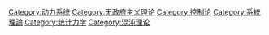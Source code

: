 [[Category:动力系统|Category:动力系统]]
[[Category:无政府主义理论|Category:无政府主义理论]]
[[Category:控制论|Category:控制论]]
[[Category:系統理論|Category:系統理論]]
[[Category:统计力学|Category:统计力学]]
[[Category:混沌理论|Category:混沌理论]]